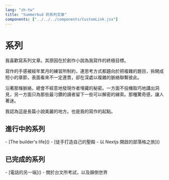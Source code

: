 ```yaml
---
lang: "zh-tw"
title: "Summerbud 的系列文章"
components: ["../../../components/CustomLink.jsx"]
---
```



# 系列

我喜歡寫系列文章。其原因在於創作小說為我寫作的終極目標。

寫作的手感被經年累月的練習所制約，連思考方式都趨向於把複雜的題目，拆開成短小的章節，表面看來不一定連貫，卻在深處以複雜的脈絡聯繫彼此。

沿著那條脈絡，總會不經意地發現作者埋藏的秘密。一方面不投機取巧地講出洞見，另一方面只為那些最刁鑽的讀者留下一些可以解密的線索。那種驚奇感，讓人著迷。

我認為這是長篇小說美麗的地方。也是我的寫作的起點。

## 進行中的系列


<CustomLink href="/series/the-builders-life">
  - [The builder's life]()
</CustomLink>

<CustomLink href="/series/blogging-with-nextjs">
  - [徒手打造自己的聖殿 - 以 Nextjs 開啟的部落格之旅]()
</CustomLink>

## 已完成的系列

<CustomLink href="/series/the-other-end-of-line">
  - [電話的另一端]()
</CustomLink>

<CustomLink href="/series">
  - 關於台文所考試，以及顛倒世界
</CustomLink>